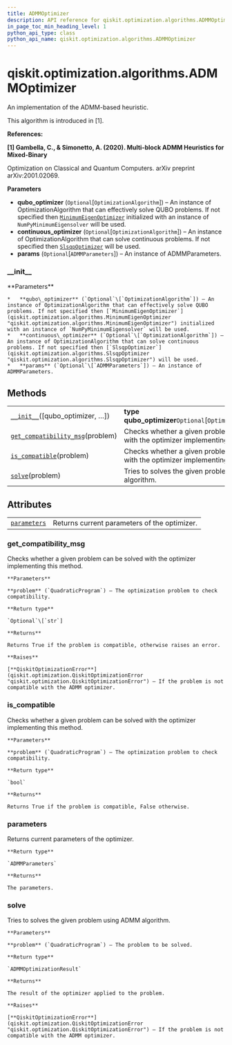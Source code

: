 ```yaml
---
title: ADMMOptimizer
description: API reference for qiskit.optimization.algorithms.ADMMOptimizer
in_page_toc_min_heading_level: 1
python_api_type: class
python_api_name: qiskit.optimization.algorithms.ADMMOptimizer
---
```


<span id="qiskit-optimization-algorithms-admmoptimizer" />

# qiskit.optimization.algorithms.ADMMOptimizer

<Class id="qiskit.optimization.algorithms.ADMMOptimizer" isDedicatedPage={true} github="https://github.com/qiskit-community/qiskit-aqua/tree/stable/0.8/qiskit/optimization/algorithms/admm_optimizer.py" signature="ADMMOptimizer(qubo_optimizer=None, continuous_optimizer=None, params=None)" modifiers="class">
  An implementation of the ADMM-based heuristic.

  This algorithm is introduced in \[1].

  **References:**

  **\[1] Gambella, C., & Simonetto, A. (2020). Multi-block ADMM Heuristics for Mixed-Binary**

  Optimization on Classical and Quantum Computers. arXiv preprint arXiv:2001.02069.

  **Parameters**

  *   **qubo\_optimizer** (`Optional`\[`OptimizationAlgorithm`]) – An instance of OptimizationAlgorithm that can effectively solve QUBO problems. If not specified then [`MinimumEigenOptimizer`](qiskit.optimization.algorithms.MinimumEigenOptimizer "qiskit.optimization.algorithms.MinimumEigenOptimizer") initialized with an instance of `NumPyMinimumEigensolver` will be used.
  *   **continuous\_optimizer** (`Optional`\[`OptimizationAlgorithm`]) – An instance of OptimizationAlgorithm that can solve continuous problems. If not specified then [`SlsqpOptimizer`](qiskit.optimization.algorithms.SlsqpOptimizer "qiskit.optimization.algorithms.SlsqpOptimizer") will be used.
  *   **params** (`Optional`\[`ADMMParameters`]) – An instance of ADMMParameters.

  ### \_\_init\_\_

  <Function id="qiskit.optimization.algorithms.ADMMOptimizer.__init__" signature="__init__(qubo_optimizer=None, continuous_optimizer=None, params=None)">
    **Parameters**

    *   **qubo\_optimizer** (`Optional`\[`OptimizationAlgorithm`]) – An instance of OptimizationAlgorithm that can effectively solve QUBO problems. If not specified then [`MinimumEigenOptimizer`](qiskit.optimization.algorithms.MinimumEigenOptimizer "qiskit.optimization.algorithms.MinimumEigenOptimizer") initialized with an instance of `NumPyMinimumEigensolver` will be used.
    *   **continuous\_optimizer** (`Optional`\[`OptimizationAlgorithm`]) – An instance of OptimizationAlgorithm that can solve continuous problems. If not specified then [`SlsqpOptimizer`](qiskit.optimization.algorithms.SlsqpOptimizer "qiskit.optimization.algorithms.SlsqpOptimizer") will be used.
    *   **params** (`Optional`\[`ADMMParameters`]) – An instance of ADMMParameters.
  </Function>

  ## Methods

  |                                                                                                                                                                              |                                                                                           |
  | ---------------------------------------------------------------------------------------------------------------------------------------------------------------------------- | ----------------------------------------------------------------------------------------- |
  | [`__init__`](#qiskit.optimization.algorithms.ADMMOptimizer.__init__ "qiskit.optimization.algorithms.ADMMOptimizer.__init__")(\[qubo\_optimizer, …])                          | **type qubo\_optimizer**`Optional`\[`OptimizationAlgorithm`]                              |
  | [`get_compatibility_msg`](#qiskit.optimization.algorithms.ADMMOptimizer.get_compatibility_msg "qiskit.optimization.algorithms.ADMMOptimizer.get_compatibility_msg")(problem) | Checks whether a given problem can be solved with the optimizer implementing this method. |
  | [`is_compatible`](#qiskit.optimization.algorithms.ADMMOptimizer.is_compatible "qiskit.optimization.algorithms.ADMMOptimizer.is_compatible")(problem)                         | Checks whether a given problem can be solved with the optimizer implementing this method. |
  | [`solve`](#qiskit.optimization.algorithms.ADMMOptimizer.solve "qiskit.optimization.algorithms.ADMMOptimizer.solve")(problem)                                                 | Tries to solves the given problem using ADMM algorithm.                                   |

  ## Attributes

  |                                                                                                                                    |                                              |
  | ---------------------------------------------------------------------------------------------------------------------------------- | -------------------------------------------- |
  | [`parameters`](#qiskit.optimization.algorithms.ADMMOptimizer.parameters "qiskit.optimization.algorithms.ADMMOptimizer.parameters") | Returns current parameters of the optimizer. |

  ### get\_compatibility\_msg

  <Function id="qiskit.optimization.algorithms.ADMMOptimizer.get_compatibility_msg" signature="get_compatibility_msg(problem)">
    Checks whether a given problem can be solved with the optimizer implementing this method.

    **Parameters**

    **problem** (`QuadraticProgram`) – The optimization problem to check compatibility.

    **Return type**

    `Optional`\[`str`]

    **Returns**

    Returns True if the problem is compatible, otherwise raises an error.

    **Raises**

    [**QiskitOptimizationError**](qiskit.optimization.QiskitOptimizationError "qiskit.optimization.QiskitOptimizationError") – If the problem is not compatible with the ADMM optimizer.
  </Function>

  ### is\_compatible

  <Function id="qiskit.optimization.algorithms.ADMMOptimizer.is_compatible" signature="is_compatible(problem)">
    Checks whether a given problem can be solved with the optimizer implementing this method.

    **Parameters**

    **problem** (`QuadraticProgram`) – The optimization problem to check compatibility.

    **Return type**

    `bool`

    **Returns**

    Returns True if the problem is compatible, False otherwise.
  </Function>

  ### parameters

  <Attribute id="qiskit.optimization.algorithms.ADMMOptimizer.parameters">
    Returns current parameters of the optimizer.

    **Return type**

    `ADMMParameters`

    **Returns**

    The parameters.
  </Attribute>

  ### solve

  <Function id="qiskit.optimization.algorithms.ADMMOptimizer.solve" signature="solve(problem)">
    Tries to solves the given problem using ADMM algorithm.

    **Parameters**

    **problem** (`QuadraticProgram`) – The problem to be solved.

    **Return type**

    `ADMMOptimizationResult`

    **Returns**

    The result of the optimizer applied to the problem.

    **Raises**

    [**QiskitOptimizationError**](qiskit.optimization.QiskitOptimizationError "qiskit.optimization.QiskitOptimizationError") – If the problem is not compatible with the ADMM optimizer.
  </Function>
</Class>

